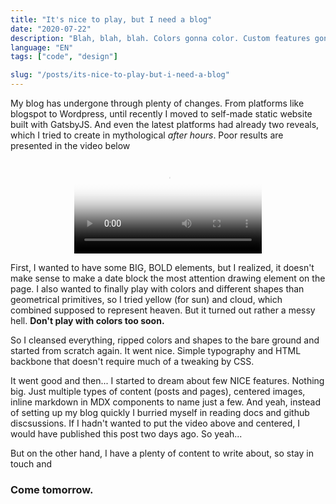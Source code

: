 ---
title: "It's nice to play, but I need a blog"
date: "2020-07-22"
description: "Blah, blah, blah. Colors gonna color. Custom features gonna make you scream."
language: "EN"
tags: ["code", "design"]

slug: "/posts/its-nice-to-play-but-i-need-a-blog"
---

My blog has undergone through plenty of changes. From platforms like blogspot to Wordpress, until recently I moved to self-made static website built with GatsbyJS. And even the latest platforms had already two reveals, which I tried to create in mythological _after hours_. Poor results are presented in the video below

<p style="text-align: center">
    <video src="blog-design-history.mp4" autoplay loop poster="blog-design-history.jpg">
    Przepraszamy ale Twoja przeglądarka nie potrafi odtwarzać filmów za pomocą HTML5.
    </video>
</p>

First, I wanted to have some BIG, BOLD elements, but I realized, it doesn't make sense to make a date block the most attention drawing element on the page. I also wanted to finally play with colors and different shapes than geometrical primitives, so I tried yellow (for sun) and cloud, which combined supposed to represent heaven. But it turned out rather a messy hell. __Don't play with colors too soon.__

So I cleansed everything, ripped colors and shapes to the bare ground and started from scratch again. It went nice. Simple typography and HTML backbone that doesn't require much of a tweaking by CSS.

It went good and then... I started to dream about few NICE features. Nothing big. Just multiple types of content (posts and pages), centered images, inline markdown in MDX components to name just a few. And yeah, instead of setting up my blog quickly I burried myself in reading docs and github discsussions. If I hadn't wanted to put the video above and centered, I would have published this post two days ago. So yeah...

But on the other hand, I have a plenty of content to write about, so stay in touch and

### Come tomorrow.